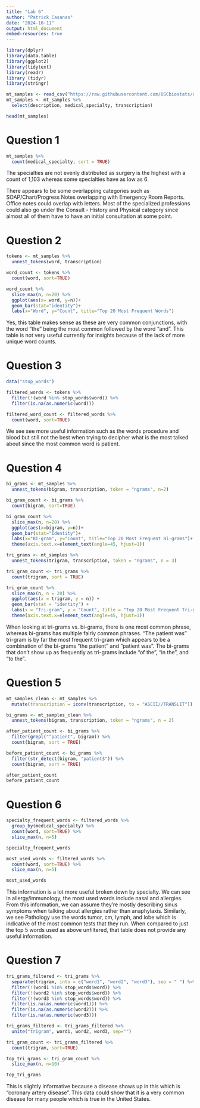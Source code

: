 ```yaml
---
title: "Lab 6"
author: "Patrick Casanas"
date: "2024-10-11"
output: html_document
embed-resources: true
---
```


```r
library(dplyr)
library(data.table)
library(ggplot2)
library(tidytext)
library(readr)
library (tidyr)
library(stringr)
```

```r
mt_samples <- read_csv("https://raw.githubusercontent.com/USCbiostats/data-science-data/master/00_mtsamples/mtsamples.csv")
mt_samples <- mt_samples %>%
  select(description, medical_specialty, transcription)

head(mt_samples)
```

# Question 1

```r
mt_samples %>%
  count(medical_specialty, sort = TRUE)
```

The specialties are not evenly distributed as surgery is the highest with a count of 1,103 whereas some specialties have as low as 6.

There appears to be some overlapping categories such as SOAP/Chart/Progress Notes overlapping with Emergency Room Reports. Office notes could overlap with letters. Most of the specialized professions could also go under the Consult - History and Physical category since almost all of them have to have an initial consultation at some point.

# Question 2

```r
tokens <- mt_samples %>%
  unnest_tokens(word, transcription)

word_count <- tokens %>%
  count(word, sort=TRUE)
```

```r
word_count %>%
  slice_max(n, n=20) %>%
  ggplot(aes(x= word, y=n))+
  geom_bar(stat="identity")+
  labs(x="Word", y="Count", title="Top 20 Most Frequent Words")
```

Yes, this table makes sense as these are very common conjunctions, with the word "the" being the most common followed by the word "and". This table is not very useful currently for insights because of the lack of more unique word counts.

# Question 3

```r
data("stop_words")

filtered_words <- tokens %>%
  filter(!(word %in% stop_words$word)) %>%
  filter(is.na(as.numeric(word)))

filtered_word_count <- filtered_words %>%
  count(word, sort=TRUE)
```

We see see more useful information such as the words procedure and blood but still not the best when trying to decipher what is the most talked about since the most common word is patient.

# Question 4

```r
bi_grams <- mt_samples %>%
  unnest_tokens(bigram, transcription, token = "ngrams", n=2)

bi_gram_count <- bi_grams %>%
  count(bigram, sort=TRUE)
```

```r
bi_gram_count %>%
  slice_max(n, n=20) %>%
  ggplot(aes(x=bigram, y=n))+
  geom_bar(stat="Identity")+
  labs(x="Bi-gram", y="Count", title="Top 20 Most Frequent Bi-grams")+
  theme(axis.text.x=element_text(angle=45, hjust=1))
```

```r
tri_grams <- mt_samples %>%
  unnest_tokens(trigram, transcription, token = "ngrams", n = 3)

tri_gram_count <- tri_grams %>%
  count(trigram, sort = TRUE)
```

```r
tri_gram_count %>%
  slice_max(n, n = 20) %>%
  ggplot(aes(x = trigram, y = n)) +
  geom_bar(stat = "identity") +
  labs(x = "Tri-gram", y = "Count", title = "Top 20 Most Frequent Tri-grams")+
  theme(axis.text.x=element_text(angle=45, hjust=1))
```

When looking at tri-grams vs. bi-grams, there is one most common phrase, whereas bi-grams has multiple fairly common phrases. "The patient was" tri-gram is by far the most frequent tri-gram which appears to be a combination of the bi-grams "the patient" and "patient was". The bi-grams that don't show up as frequently as tri-grams include "of the", "in the", and "to the".

# Question 5

```r
mt_samples_clean <- mt_samples %>%
  mutate(transcription = iconv(transcription, to = "ASCII//TRANSLIT"))

bi_grams <- mt_samples_clean %>%
  unnest_tokens(bigram, transcription, token = "ngrams", n = 2)

after_patient_count <- bi_grams %>%
  filter(grepl("^patient", bigram)) %>%
  count(bigram, sort = TRUE)

before_patient_count <- bi_grams %>%
  filter(str_detect(bigram, "patient$")) %>%
  count(bigram, sort = TRUE)
```

```r
after_patient_count
before_patient_count
```

# Question 6

```r
specialty_frequent_words <- filtered_words %>%
  group_by(medical_specialty) %>%
  count(word, sort=TRUE) %>%
  slice_max(n, n=5)

specialty_frequent_words
```

```r
most_used_words <- filtered_words %>%
  count(word, sort=TRUE) %>%
  slice_max(n, n=5)

most_used_words
```

This information is a lot more useful broken down by specialty. We can see in allergy/immunology, the most used words include nasal and allergies. From this information, we can assume they're mostly describing sinus symptoms when talking about allergies rather than anaphylaxis. Similarly, we see Pathology use the words tumor, cm, lymph, and lobe which is indicative of the most common tests that they run. When compared to just the top 5 words used as above unfiltered, that table does not provide any useful information.

# Question 7

```r
tri_grams_filtered <- tri_grams %>%
  separate(trigram, into = c("word1", "word2", "word3"), sep = " ") %>%
  filter(!(word1 %in% stop_words$word)) %>%
  filter(!(word2 %in% stop_words$word)) %>%
  filter(!(word3 %in% stop_words$word)) %>%
  filter(is.na(as.numeric(word1))) %>%
  filter(is.na(as.numeric(word2))) %>%
  filter(is.na(as.numeric(word3)))

tri_grams_filtered <- tri_grams_filtered %>%
  unite("trigram", word1, word2, word3, sep="")

tri_gram_count <- tri_grams_filtered %>%
  count(trigram, sort=TRUE)
```

```r
top_tri_grams <- tri_gram_count %>%
  slice_max(n, n=10)

top_tri_grams
```

This is slightly informative because a disease shows up in this which is "coronary artery disease". This data could show that it is a very common disease for many people which is true in the United States.
